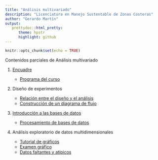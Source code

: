 ```yaml
---
title: "Análisis multivariado"
description: "Licenciatura en Manejo Sustentable de Zonas Costeras"
author: "Gerardo Martín"
output:
   prettydoc::html_pretty:
      theme: hpstr
      highlight: github
---
```


```r
knitr::opts_chunk$set(echo = TRUE)
```

Contenidos parciales de Análisis multivariado

1.  [Encuadre](Encuadre.pdf)
    
    - [Programa del curso](Programa.pdf)

2. Diseño de experimentos

    - [Relación entre el diseño y el análisis](Relacion-diseno-analisis.pdf)
    - [Construcción de un diagrama de flujo](Construccion-diagrama.pdf)

3. [Introducción a las bases de datos](Bases-de-datos.html)

    - [Procesamiento de bases de datos](Procesamiento-datos.html)

4. Análisis exploratorio de datos multidimensionales

    - [Tutorial de gráficos](Tutorial-graficos.html)
    - [Examen gráfico](Examen-grafico.html)
    - [Datos faltantes y atípicos](Ausentes-atipicos.html)